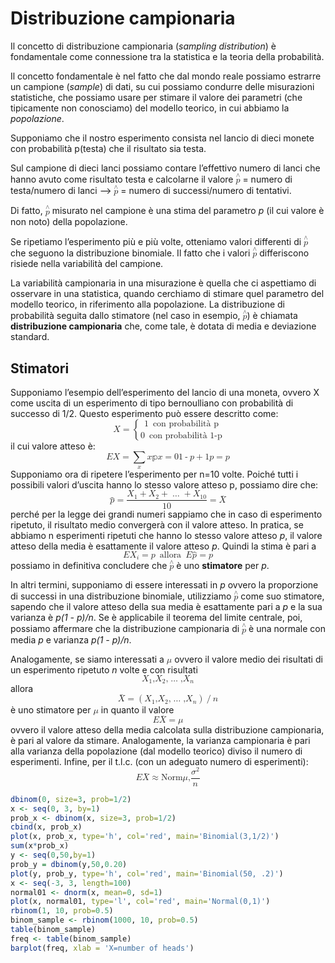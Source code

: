 Distribuzione campionaria
=========================
Il concetto di distribuzione campionaria (_sampling distribution_) è fondamentale come connessione tra la statistica e la teoria della probabilità.

Il concetto fondamentale è nel fatto che dal mondo reale possiamo estrarre un campione (_sample_) di dati, su cui possiamo condurre delle misurazioni statistiche, che possiamo usare per stimare il valore dei parametri (che tipicamente non conosciamo) del modello teorico, in cui abbiamo la _popolazione_.

Supponiamo che il nostro esperimento consista nel lancio di dieci monete con probabilità p(testa) che il risultato sia testa.

Sul campione di dieci lanci possiamo contare l'effettivo numero di lanci che hanno avuto come risultato testa e calcolarne il valore <math display="inline"><mrow><mover><mi>p</mi><mo>&and;</mo></mover></mrow></math> = numero di testa/numero di lanci --> <math display="inline"><mrow><mover><mi>p</mi><mo>&and;</mo></mover></mrow></math> = numero di successi/numero di tentativi.

Di fatto, <math display="inline"><mrow><mover><mi>p</mi><mo>&and;</mo></mover></mrow></math> misurato nel campione è una stima del parametro _p_ (il cui valore è non noto) della popolazione.

Se ripetiamo l'esperimento più e più volte, otteniamo valori differenti di <math display="inline"><mrow><mover><mi>p</mi><mo>&and;</mo></mover></mrow></math> che seguono la distribuzione binomiale. Il fatto che i valori <math display="inline"><mrow><mover><mi>p</mi><mo>&and;</mo></mover></mrow></math> differiscono risiede nella variabilità del campione.

La variabilità campionaria in una misurazione è quella che ci aspettiamo di osservare in una statistica, quando cerchiamo di stimare quel parametro del modello teorico, in riferimento alla popolazione. La distribuzione di probabilità seguita dallo stimatore (nel caso in esempio, <math display="inline"><mrow><mover><mi>p</mi><mo>&and;</mo></mover></mrow></math>) è chiamata __distribuzione campionaria__ che, come tale, è dotata di media e deviazione standard.

Stimatori
---------
Supponiamo l'esempio dell'esperimento del lancio di una moneta, ovvero X come uscita di un esperimento di tipo bernoulliano con probabilità di successo di 1/2. Questo esperimento può essere descritto come:
<math display="block">
<mrow>
  <mi>X</mi>
  <mo>=</mo>
  <mo>{</mo>
  <mfrac linethickness="0">
    <mrow>
      <mn>1</mn>
      <mspace width="0.5em" />
      <mtext>con probabilità p</mtext>
    </mrow>
    <mrow>
      <mn>0</mn>
      <mspace width="0.5em" />
      <mtext>con probabilità 1-p</mtext>
    </mrow>
  </mfrac>
</mrow>
</math>
il cui valore atteso è:
<math display="block">
<mrow>
  <mi>E</mi><mo>&ApplyFunction;</mo>
  <mfenced open="(" close=")" separators=",">
    <mrow>
      <mi>X</mi>
    </mrow>
  </mfenced>
  <mo>=</mo>
  <munder>
          <mo>&Sum;</mo>
        <mi>x</mi>
  </munder>
  <mi>x</mi>
  <mi>&popf;</mi>
  <mfenced open="(" close=")" separators=",">
    <mrow>
      <mi>x</mi>
    </mrow>
  </mfenced>
  <mo>=</mo>
  <mn>0</mn>
  <mfenced open="(" close=")" separators=",">
    <mrow>
      <mn>1</mn>
      <mo>-</mo>
      <mi>p</mi>
    </mrow>
  </mfenced>
  <mo>+</mo>
  <mn>1</mn>
  <mi>p</mi>
  <mo>=</mo>
  <mi>p</mi>
</mrow>
</math>
Supponiamo ora di ripetere l'esperimento per n=10 volte. Poiché tutti i possibili valori d'uscita hanno lo stesso valore atteso p, possiamo dire che:
<math display="block">
<mrow>
  <mover accent="true">
          <mi>p</mi>
        <mo>&Hat;</mo>
  </mover>
  <mo>=</mo>
  <mfrac>
    <mrow>
      <msub>
              <mi>X</mi>
            <mn>1</mn>
      </msub>
      <mo>+</mo>
      <msub>
              <mi>X</mi>
            <mn>2</mn>
      </msub>
      <mo>+</mo>
      <mo>&hellip;</mo>
      <mo>+</mo>
      <msub>
              <mi>X</mi>
            <mn>10</mn>
      </msub>
    </mrow>
    <mrow>
      <mn>10</mn>
    </mrow>
  </mfrac>
  <mo>=</mo>
  <mover accent="true">
          <mi>X</mi>
        <mo>&macr;</mo>
  </mover>
</mrow>
</math>
perché per la legge dei grandi numeri sappiamo che in caso di esperimento ripetuto, il risultato medio convergerà con il valore atteso. In pratica, se abbiamo n esperimenti ripetuti che hanno lo stesso valore atteso _p_, il valore atteso della media è esattamente il valore atteso _p_. 
Quindi la stima è pari a
<math display="block">
<mrow>
  <mi>E</mi><mo>&ApplyFunction;</mo>
  <mfenced open="(" close=")" separators=",">
    <mrow>
      <msub>
              <mi>X</mi>
            <mi>i</mi>
      </msub>
    </mrow>
  </mfenced>
  <mo>=</mo>
  <mi>p</mi>
  <mspace width="0.5em" />
  <mtext>allora</mtext>
  <mspace width="0.5em" />
  <mi>E</mi><mo>&ApplyFunction;</mo>
  <mfenced open="(" close=")" separators=",">
    <mrow>
      <mover accent="true">
              <mi>p</mi>
            <mo>&Hat;</mo>
      </mover>
    </mrow>
  </mfenced>
  <mo>=</mo>
  <mi>p</mi>
</mrow>
</math>
possiamo in definitiva concludere che <math display="inline"><mrow><mover><mi>p</mi><mo>&and;</mo></mover></mrow></math> è uno __stimatore__ per _p_. 

In altri termini, supponiamo di essere interessati in _p_ ovvero la proporzione di successi in una distribuzione binomiale, utilizziamo <math display="inline"><mrow><mover><mi>p</mi><mo>&and;</mo></mover></mrow></math> come suo stimatore, sapendo che il valore atteso della sua media è esattamente pari a _p_ e la sua varianza è _p(1 - p)/n_. Se è applicabile il teorema del limite centrale, poi, possiamo affermare che la distribuzione campionaria di <math display="inline"><mrow><mover><mi>p</mi><mo>&and;</mo></mover></mrow></math>  è una normale con media _p_ e varianza _p(1 - p)/n_.

Analogamente, se siamo interessati a <math display="inline"><mrow><mi>&mu;</mi></mrow></math>
 ovvero il valore medio dei risultati di un esperimento ripetuto _n_ volte e con risultati <math display="block">
<mrow>
  <msub>
          <mi>X</mi>
        <mn>1</mn>
  </msub>
  <mtext>,</mtext>
  <msub>
          <mi>X</mi>
        <mn>2</mn>
  </msub>
  <mn>,</mn>
  <mo>&hellip;</mo>
  <mn>,</mn>
  <msub>
          <mi>X</mi>
        <mi>n</mi>
  </msub>
</mrow>
</math>
allora 
<math display="block">
<mrow>
  <mover accent="true">
          <mi>X</mi>
        <mo>&macr;</mo>
  </mover>
  <mo>=</mo>
  <mo>(</mo>
  <msub>
          <mi>X</mi>
        <mn>1</mn>
  </msub>
  <mtext>,</mtext>
  <msub>
          <mi>X</mi>
        <mn>2</mn>
  </msub>
  <mn>,</mn>
  <mo>&hellip;</mo>
  <mn>,</mn>
  <msub>
          <mi>X</mi>
        <mi>n</mi>
  </msub>
  <mo>)</mo>
  <mo>/</mo>
  <mi>n</mi>
</mrow>
</math>
 è uno stimatore per <math display="inline"><mrow><mi>&mu;</mi></mrow></math> in quanto il valore <math display="block">
<mrow>
  <mi>E</mi><mo>&ApplyFunction;</mo>
  <mfenced open="(" close=")" separators=",">
    <mrow>
      <mover accent="true">
              <mi>X</mi>
            <mo>&macr;</mo>
      </mover>
    </mrow>
  </mfenced>
  <mo>=</mo>
  <mi>&mu;</mi>
</mrow>
</math>
ovvero il valore atteso della media calcolata sulla distribuzione campionaria, è pari al valore da stimare. Analogamente, la varianza campionaria è pari alla varianza della popolazione (dal modello teorico) diviso il numero di esperimenti. Infine, per il t.l.c. (con un adeguato numero di esperimenti):
<math display="block">
<mrow>
  <mi>E</mi>
  <mfenced open="(" close=")" separators=",">
    <mrow>
      <mover accent="true">
              <mi>X</mi>
            <mo>&macr;</mo>
      </mover>
    </mrow>
  </mfenced>
  <mo>&asymp;</mo>
  <mi>Norm</mi><mo>&ApplyFunction;</mo>
  <mfenced open="(" close=")" separators=",">
    <mrow>
      <mi>&mu;</mi>
      <mtext>,</mtext>
      <mfrac>
        <mrow>
          <msup>
                  <mi>&sigma;</mi>
                <mn>2</mn>
          </msup>
        </mrow>
        <mrow>
          <mi>n</mi>
        </mrow>
      </mfrac>
    </mrow>
  </mfenced>
</mrow>
</math>


```r
dbinom(0, size=3, prob=1/2)
x <- seq(0, 3, by=1)
prob_x <- dbinom(x, size=3, prob=1/2)
cbind(x, prob_x)
plot(x, prob_x, type='h', col='red', main='Binomial(3,1/2)')
sum(x*prob_x)
y <- seq(0,50,by=1)
prob_y = dbinom(y,50,0.20)
plot(y, prob_y, type='h', col='red', main='Binomial(50, .2)')
x <- seq(-3, 3, length=100)
normal01 <- dnorm(x, mean=0, sd=1)
plot(x, normal01, type='l', col='red', main='Normal(0,1)')
rbinom(1, 10, prob=0.5)
binom_sample <- rbinom(1000, 10, prob=0.5)
table(binom_sample)
freq <- table(binom_sample)
barplot(freq, xlab = 'X=number of heads')
```

